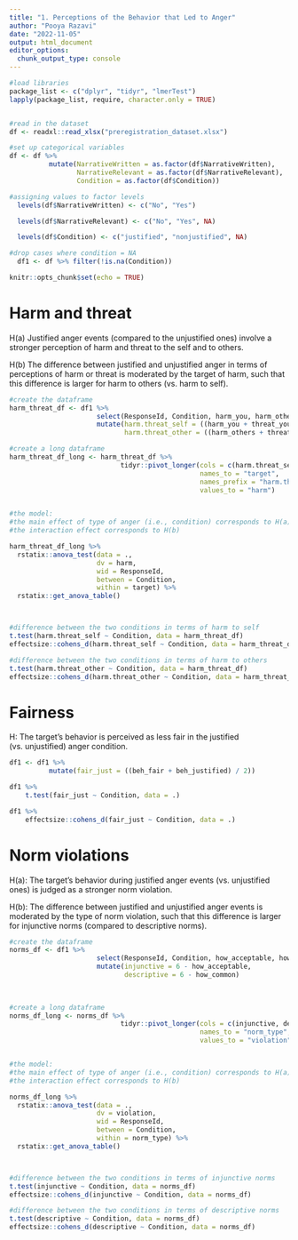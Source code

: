```yaml
---
title: "1. Perceptions of the Behavior that Led to Anger"
author: "Pooya Razavi"
date: "2022-11-05"
output: html_document
editor_options: 
  chunk_output_type: console
---
```


```r
#load libraries
package_list <- c("dplyr", "tidyr", "lmerTest")
lapply(package_list, require, character.only = TRUE)


#read in the dataset
df <- readxl::read_xlsx("preregistration_dataset.xlsx")

#set up categorical variables
df <- df %>% 
          mutate(NarrativeWritten = as.factor(df$NarrativeWritten),
                 NarrativeRelevant = as.factor(df$NarrativeRelevant),
                 Condition = as.factor(df$Condition))

#assigning values to factor levels
  levels(df$NarrativeWritten) <- c("No", "Yes")

  levels(df$NarrativeRelevant) <- c("No", "Yes", NA) 

  levels(df$Condition) <- c("justified", "nonjustified", NA)

#drop cases where condition = NA
  df1 <- df %>% filter(!is.na(Condition))

knitr::opts_chunk$set(echo = TRUE)
```


# Harm and threat

H(a) Justified anger events (compared to the unjustified ones) involve a stronger perception of harm and threat to the self and to others.

H(b) The difference between justified and unjustified anger in terms of perceptions of harm or threat is moderated by the target of harm, such that this difference is larger for harm to others (vs. harm to self). 

```r

#create the dataframe
harm_threat_df <- df1 %>% 
                      select(ResponseId, Condition, harm_you, harm_others, threat_you, threat_others) %>% 
                      mutate(harm.threat_self = ((harm_you + threat_you) / 2),
                             harm.threat_other = ((harm_others + threat_others) / 2))

#create a long dataframe
harm_threat_df_long <- harm_threat_df %>% 
                            tidyr::pivot_longer(cols = c(harm.threat_self, harm.threat_other),
                                                names_to = "target",
                                                names_prefix = "harm.threat_",
                                                values_to = "harm")


#the model: 
#the main effect of type of anger (i.e., condition) corresponds to H(a)
#the interaction effect corresponds to H(b)

harm_threat_df_long %>% 
  rstatix::anova_test(data = .,
                      dv = harm,
                      wid = ResponseId,
                      between = Condition,
                      within = target) %>% 
  rstatix::get_anova_table()



#difference between the two conditions in terms of harm to self
t.test(harm.threat_self ~ Condition, data = harm_threat_df)
effectsize::cohens_d(harm.threat_self ~ Condition, data = harm_threat_df)

#difference between the two conditions in terms of harm to others
t.test(harm.threat_other ~ Condition, data = harm_threat_df)
effectsize::cohens_d(harm.threat_other ~ Condition, data = harm_threat_df)
```


# Fairness

H: The target's behavior is perceived as less fair in the justified (vs. unjustified) anger condition.

```r
df1 <- df1 %>% 
          mutate(fair_just = ((beh_fair + beh_justified) / 2))

df1 %>% 
    t.test(fair_just ~ Condition, data = .)

df1 %>% 
    effectsize::cohens_d(fair_just ~ Condition, data = .)

```

# Norm violations

H(a): The target’s behavior during justified anger events (vs. unjustified ones) is judged as a stronger norm violation. 

H(b): The difference between justified and unjustified anger events is moderated by the type of norm violation, such that this difference is larger for injunctive norms (compared to descriptive norms). 

```r
#create the dataframe
norms_df <- df1 %>% 
                      select(ResponseId, Condition, how_acceptable, how_common) %>% 
                      mutate(injunctive = 6 - how_acceptable,
                             descriptive = 6 - how_common)
                      
                      

#create a long dataframe
norms_df_long <- norms_df %>% 
                            tidyr::pivot_longer(cols = c(injunctive, descriptive),
                                                names_to = "norm_type",
                                                values_to = "violation")


#the model: 
#the main effect of type of anger (i.e., condition) corresponds to H(a)
#the interaction effect corresponds to H(b)

norms_df_long %>% 
  rstatix::anova_test(data = .,
                      dv = violation,
                      wid = ResponseId,
                      between = Condition,
                      within = norm_type) %>% 
  rstatix::get_anova_table()



#difference between the two conditions in terms of injunctive norms
t.test(injunctive ~ Condition, data = norms_df)
effectsize::cohens_d(injunctive ~ Condition, data = norms_df)

#difference between the two conditions in terms of descriptive norms
t.test(descriptive ~ Condition, data = norms_df)
effectsize::cohens_d(descriptive ~ Condition, data = norms_df)

```

